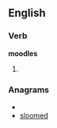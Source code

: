 
==English==

===Verb===
'''moodles'''

# {{third-person singular of|[[moodle]]}}

===Anagrams===
* {{alphagram|delmoos}}
* [[sloomed#English|sloomed]]